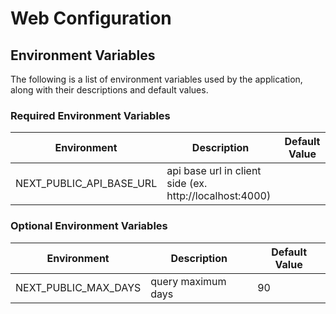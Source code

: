 # Web Configuration

## Environment Variables

The following is a list of environment variables used by the application, along with their descriptions and default values.

### Required Environment Variables

| Environment              | Description                                             | Default Value |
| ------------------------ | ------------------------------------------------------- | ------------- |
| NEXT_PUBLIC_API_BASE_URL | api base url in client side (ex. http://localhost:4000) |               |

### Optional Environment Variables

| Environment          | Description        | Default Value |
| -------------------- | ------------------ | ------------- |
| NEXT_PUBLIC_MAX_DAYS | query maximum days | 90            |
